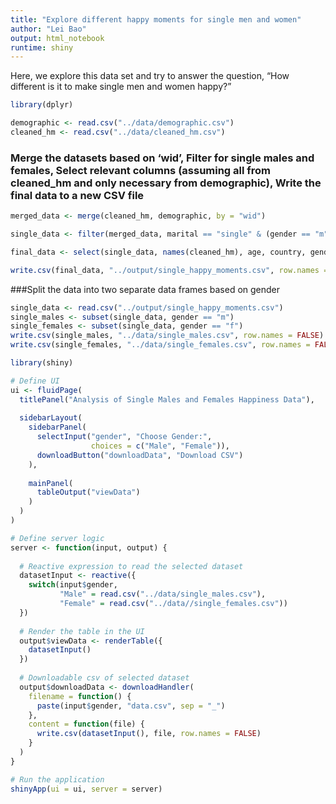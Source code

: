---
title: "Explore different happy moments for single men and women"
author: "Lei Bao"
output: html_notebook
runtime: shiny
---
Here, we explore this data set and try to answer the question, "How different is it to make single men and women happy?"


```{r load libraries, warning=FALSE, message=FALSE}
library(dplyr)
```


```{r}
demographic <- read.csv("../data/demographic.csv")
cleaned_hm <- read.csv("../data/cleaned_hm.csv")
```

### Merge the datasets based on 'wid', Filter for single males and females, Select relevant columns (assuming all from cleaned_hm and only necessary from demographic), Write the final data to a new CSV file
```{r}

merged_data <- merge(cleaned_hm, demographic, by = "wid")

single_data <- filter(merged_data, marital == "single" & (gender == "m" | gender == "f"))

final_data <- select(single_data, names(cleaned_hm), age, country, gender)

write.csv(final_data, "../output/single_happy_moments.csv", row.names = FALSE)

```

###Split the data into two separate data frames based on gender
```{r}
single_data <- read.csv("../output/single_happy_moments.csv")
single_males <- subset(single_data, gender == "m")
single_females <- subset(single_data, gender == "f")
write.csv(single_males, "../data/single_males.csv", row.names = FALSE)
write.csv(single_females, "../data/single_females.csv", row.names = FALSE)
```


```{r}
library(shiny) 

# Define UI
ui <- fluidPage(
  titlePanel("Analysis of Single Males and Females Happiness Data"),
  
  sidebarLayout(
    sidebarPanel(
      selectInput("gender", "Choose Gender:",
                  choices = c("Male", "Female")),
      downloadButton("downloadData", "Download CSV")
    ),
    
    mainPanel(
      tableOutput("viewData")
    )
  )
)

# Define server logic
server <- function(input, output) {
  
  # Reactive expression to read the selected dataset
  datasetInput <- reactive({
    switch(input$gender,
           "Male" = read.csv("../data/single_males.csv"),
           "Female" = read.csv("../data//single_females.csv"))
  })
  
  # Render the table in the UI
  output$viewData <- renderTable({
    datasetInput()
  })
  
  # Downloadable csv of selected dataset
  output$downloadData <- downloadHandler(
    filename = function() {
      paste(input$gender, "data.csv", sep = "_")
    },
    content = function(file) {
      write.csv(datasetInput(), file, row.names = FALSE)
    }
  )
}

# Run the application 
shinyApp(ui = ui, server = server)


```








